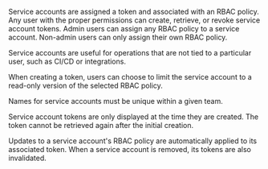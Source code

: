 Service accounts are assigned a token and associated with an RBAC policy. Any user with the proper permissions can create, retrieve, or revoke service account tokens. Admin users can assign any RBAC policy to a service account. Non-admin users can only assign their own RBAC policy.

Service accounts are useful for operations that are not tied to a particular user, such as CI/CD or integrations.

When creating a token, users can choose to limit the service account to a read-only version of the selected RBAC policy.

Names for service accounts must be unique within a given team.

Service account tokens are only displayed at the time they are created. The token cannot be retrieved again after the initial creation. 

Updates to a service account's RBAC policy are automatically applied to its associated token. When a service account is removed, its tokens are also invalidated.
